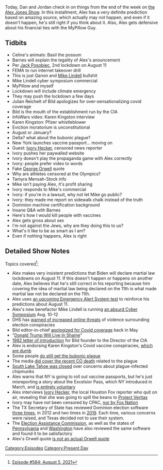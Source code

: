 {{DEFAULTSORT:
    #_EPISODE_0584:August 5, 2021
}}{{Episode
    | title           = August 5, 2021
    | caption         = Listen to this episode on [https://knowledgefight.libsyn.com/584-august-5-2021 Libsyn] [https://open.spotify.com/episode/52ImZN8afU55zK2cMPn3bM Spotify], Read the [[Transcript/584: August 5, 2021|Unofficial Transcript]]
    | episodeNumber   = 584
    | length          = 01:24:14
    | airDate         = August 9, 2021
    | coverageDate    = August 5, 2021
    | episodeType     = [[:Category:Present Day|Present Day]]
    | appearance      = [[Robert Barnes]], [[Jack Posobiec]], [[Mike Lindell]], [[Julian Reichelt]], [[Karen Kingston]], [[Ivory Hecker]]
    | oocDrop         = The human implementation of Christianity has been deeply flawed *Moonlight Sonata*; I'm heterosexual and I like my wife but...
    | previousEpisode = [[583: August 1, 2021]]
    | nextEpisode     = [[585: August 8, 2021]]
}}

{{Stub}}

Today, Dan and Jordan check in on things from the end of the week on [[The Alex Jones Show|the Alex Jones Show]].  In this installment, Alex has a very definite prediction based on amazing source, which actually may not happen, and even if it doesn't happen, he's still right if you think about it.  Also, Alex gets defensive about his financial ties with the MyPillow Guy.

==Tidbits==

*Celine's animals: Basil the possum
*Barnes will explain the legality of Alex's anouncement
*Per [[Jack Posobiec]], 2nd lockdown on August 11
*FEMA to run internet takeover drill
*This is just Qanon and [[Mike Lindell]] bullshit
*Mike Lindell cyber symposium commercial
*MyPillow and myself
*Lockdown will include climate emergency
*They may push the lockdown a few days
*Julian Reichelt of Bild apologizes for over-sensationalizing covid coverage
*Bild is the mouth of the establishment run by the CIA
*InfoWars video: Karen Kingston interview
*Karen Kingston: Pfizer whistleblower
*Eviction moratorium is unconstitutional
*August or January?
*Delta? what about the bubonic plague?
*New York launches vaccine passport... moving on
*Guest: [[Ivory Hecker]], censored news reporter
*Ivory pushes her paywalled website
*Ivory doesn't play the propaganda game with Alex correctly
*Ivory: people prefer video to words
*Fake [[George Orwell]] quote
*Why are athletes censored at the Olympics?
*Tamyra Mensah-Stock info
*Mike isn't paying Alex, it's profit sharing
*Ivory responds to Mike's commercial
*Ivory: if you're in a lawsuit, why not let Mike go public?
*Ivory: they made me report on sidewalk chalk instead of the truth
*Dominion machine certification background
*Insane Q&A with Barnes
*Here's how I would kill people with vaccines
*Alex gets gross about sex
*I'm not against the Jews, why are they doing this to us?
*What's it like to be as smart as I am?
*Even if nothing happens, Alex is right

==Detailed Show Notes==

Topics covered<ref>[https://knowledgefight.com/research/2021/8/8/episode-584-august-5-2021 Episode #584: August 5, 2021]</ref>:

*Alex makes very insistent predictions that Biden will declare martial law lockdowns on August 11. If this doesn't happen or happens on another date, Alex believes that he's still correct in his reporting because him covering the idea of martial law being declared on the 11th is what made martial law not be declared on the 11th.
*Alex uses [https://www.fema.gov/press-release/20210611/fema-and-fcc-plan-nationwide-emergency-alert-test-aug-11-test-messages-will an upcoming Emergency Alert System test] to reinforce his predictions about August 11.
*Alex's new benefactor Mike Lindell is running [https://www.dakotanewsnow.com/2021/07/23/mike-lindell-says-his-sioux-falls-cyber-symposium-will-prove-election-fraud-experts-have-doubts/ an absurd Cyber Symposium] Aug. 10-12
*DHS has [https://www.cnn.com/2021/08/06/politics/homeland-security-warning-political-conspiracy-threat-violence/index.html warned of increased online threats] of violence surrounding election conspiracies
*Bild editor-in-chief [https://de.rt.com/inland/121789-bild-chef-entschuldigt-sich-fur/ apologized for Covid coverage] back in May
*"[https://www.bild.de/politik/kolumnen/kolumne/kommentar-von-bild-chef-julian-reichelt-donald-trump-wird-in-schande-leben-74784700.bild.html Donald Trump Will Live In Shame]"
*[https://www.cia.gov/readingroom/docs/CIA-RDP83M00914R002800050073-1.pdf 1982 letter of introduction] for Bild founder to the Director of the CIA
*Alex is endorsing Karen Kingston's Covid vaccine conspiracies, [https://www.snopes.com/fact-check/graphene-oxide-mrna-vaccines/ which are dumb]
*Some people [https://www.cdc.gov/plague/maps/index.html do still get the bubonic plague]
*The media [https://www.cnn.com/2021/07/24/us/colorado-plague-10-year-old-death/index.html did cover the recent CO death] related to the plague
*[https://www.theguardian.com/environment/2021/aug/03/lake-tahoe-chipmunks-bubonic-plague South Lake Tahoe was closed] over concerns about plague-infected chipmunks
*Alex warns that NY is going to roll out vaccine passports, but he's just misreporting a story about the Excelsior Pass, which NY introduced in March, and [https://www.governor.ny.gov/news/governor-cuomo-announces-launch-excelsior-pass-help-fast-track-reopening-businesses-and is entirely voluntary]
*Alex interviews [https://www.thedailybeast.com/local-fox-reporter-ivory-hecker-suspended-for-live-on-air-project-veritas-stunt Ivory Hecker], the local Houston Fox reporter who quit on air, revealing that she was going to spill the beans to [[Project Veritas]]
*Ivory may have not been censored by CPAC, [https://www.thedailybeast.com/cpac-attendees-turn-on-conference-sponsorfox-news nor by Fox Nation]
*The TX Secretary of State has reviewed Dominion election software [https://www.sos.texas.gov/elections/laws/dominion.shtml three times], in 2012 and two times in [https://www.sos.texas.gov/elections/forms/sysexam/oct2019-watson.pdf 2019]. Each time, various concerns were raised, and Texas decided not to use their system.
*The [https://www.eac.gov/voting-equipment/democracy-suite-55-modification Election Assistance Commission], as well as the states of [https://www.votespa.com/About-Elections/Pages/Dominion-Democracy-Suite-55A.aspx Pennsylvania] and [https://www.sos.wa.gov/_assets/elections/research/democracy-suite-5.5-report.pdf Washington] have also reviewed the same software and found it to be satisfactory
*Alex's Orwell quote [https://quoteinvestigator.com/2013/02/24/truth-revolutionary/ is not an actual Orwell quote]

[[Category:Episodes]]
[[Category:Present Day]]
